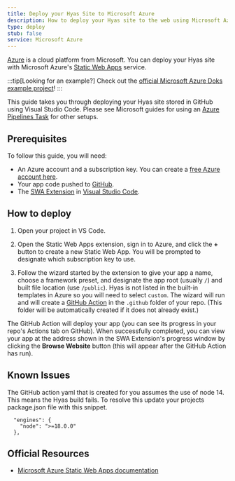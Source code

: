 ```yaml
---
title: Deploy your Hyas Site to Microsoft Azure
description: How to deploy your Hyas site to the web using Microsoft Azure.
type: deploy
stub: false
service: Microsoft Azure
---
```


[Azure](https://azure.microsoft.com/) is a cloud platform from Microsoft. You can deploy your Hyas site with Microsoft Azure's [Static Web Apps](https://aka.ms/staticwebapps) service.

:::tip[Looking for an example?]
Check out the [official Microsoft Azure Doks example project](https://github.com/gethyas/doks-microsoft-azure)!
:::

This guide takes you through deploying your Hyas site stored in GitHub using Visual Studio Code. Please see Microsoft guides for using an [Azure Pipelines Task](https://learn.microsoft.com/en-us/azure/devops/pipelines/tasks/reference/azure-static-web-app-v0?view=azure-pipelines) for other setups.

## Prerequisites

To follow this guide, you will need:

- An Azure account and a subscription key. You can create a [free Azure account here](https://azure.microsoft.com/free).
- Your app code pushed to [GitHub](https://github.com/).
- The [SWA Extension](https://marketplace.visualstudio.com/items?itemName=ms-azuretools.vscode-azurestaticwebapps) in [Visual Studio Code](https://code.visualstudio.com/).

## How to deploy

1. Open your project in VS Code.

2. Open the Static Web Apps extension, sign in to Azure, and click the **+** button to create a new Static Web App. You will be prompted to designate which subscription key to use.

3. Follow the wizard started by the extension to give your app a name, choose a framework preset, and designate the app root (usually `/`) and built file location (use `/public`). Hyas is not listed in the built-in templates in Azure so you will need to select `custom`. The wizard will run and will create a [GitHub Action](https://github.com/features/actions) in the `.github` folder of your repo. (This folder will be automatically created if it does not already exist.) 

The GitHub Action will deploy your app (you can see its progress in your repo's Actions tab on GitHub). When successfully completed, you can view your app at the address shown in the SWA Extension's progress window by clicking the **Browse Website** button (this will appear after the GitHub Action has run).

## Known Issues
The GitHub action yaml that is created for you assumes the use of node 14. This means the Hyas build fails. To resolve this update your projects package.json file with this snippet.

```
  "engines": {
    "node": ">=18.0.0"
  },
```

## Official Resources

- [Microsoft Azure Static Web Apps documentation](https://learn.microsoft.com/en-us/azure/static-web-apps/)
